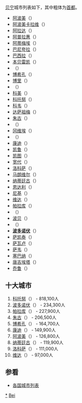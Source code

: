 {{NoteTA
|1=zh-cn:贝宁;zh-hk:貝寧;zh-mo:貝寧;zh-tw:貝南;zh-sg:贝宁;
}}
{{Image|zh-hans=Beining-ditu-zh.png|zh-hant=Beining-ditu-zh-tw.png|thumb|300px}}
[[贝宁|贝宁]]城市列表如下，其中粗体为[[首都|首都]]。
*[[阿波美|阿波美]]（{{lang|fr|Abomey}}）
*[[阿波美卡拉维|阿波美卡拉维]]（{{lang|fr|Abomey-Calavi}}）
*[[阿拉達_(大西洋省)|阿拉达]]（{{lang|fr|Allada}}）
*[[阿普拉惠|阿普拉惠]]（{{lang|fr|Aplahoué}}）
*[[阿蒂梅埃|阿蒂梅埃]]（{{lang|fr|Athiémé}}）
*[[巴尼夸拉|巴尼夸拉]]（{{lang|fr|Banikoara}}）
*[[巴西拉|巴西拉]]（{{lang|fr|Bassila}}）
*[[本贝雷凯|本贝雷凯]]（{{lang|fr|Bembèrèkè}}）
*（{{lang|fr|Bétérou}}）
*[[博希孔|博希孔]]（{{lang|fr|Bohicon}}）
*[[博里|博里]]（{{lang|fr|Bori}}）
*（{{lang|fr|Boukoumbé}}）
*[[科美|科美]]（{{lang|fr|Comé}}）
*[[科托努|科托努]]（{{lang|fr|Cotonou}}）
*[[科韦|科韦]]（{{lang|fr|Cové}}）
*[[达萨祖梅|达萨祖梅]]（{{lang|fr|Dassa-Zoumé}}）
*[[朱古|朱古]]（{{lang|fr|Djougou}}）
*（{{lang|fr|Dogbo-Tota}}）
*[[冈维埃|冈维埃]]（{{lang|fr|Ganvie}}）
*（{{lang|fr|Grand Popo}}）
*[[康迪|康迪]]（{{lang|fr|Kandi}}）
*[[凱魯_(阿塔科拉省)|凯鲁]]（{{lang|fr|Kérou}}）
*[[凱圖_(貝寧)|凯图]]（{{lang|fr|Kétou}}）
*[[宽代|宽代]]（{{lang|fr|Kouandé}}）
*[[洛科萨|洛科萨]]（{{lang|fr|Lokossa}}）
*[[马朗维尔|马朗维尔]]（{{lang|fr|Malanville}}）
*[[纳蒂廷古|纳蒂廷古]]（{{lang|fr|Natitingou}}）
*[[恩达利|恩达利]]（{{lang|fr|Ndali}}）
*[[尼基_(貝寧)|尼基]]（{{lang|fr|Nikki}}）
*[[维达_(贝宁)|维达]]（{{lang|fr|Ouidah}}）
*[[帕拉库|帕拉库]]（{{lang|fr|Parakou}}）
*（{{lang|fr|Péhonko}}）
*[[波貝_(貝寧)|波贝]]（{{lang|fr|Pobé}}）
*（{{lang|fr|Porga}}）
*'''[[波多诺伏|波多诺伏]]'''（{{lang|fr|Porto Novo}}）
*[[萨凯泰|萨凯泰]]（{{lang|fr|Sakété}}）
*[[萨瓦卢|萨瓦卢]]（{{lang|fr|Savalou}}）
*[[薩韋_(貝寧)|萨韦]]（{{lang|fr|Savé}}）
*[[塞巴纳|塞巴纳]]（{{lang|fr|Ségbana}}）
*[[唐吉埃塔|唐吉埃塔]]（{{lang|fr|Tanguiéta}}）
*[[乔鲁|乔鲁]]（{{lang|fr|Tchaourou}}）

==十大城市==
#[[科托努|科托努]]（{{lang|fr|Cotonou}}） - 818,100人
#[[波多诺伏|波多诺伏]]（{{lang|fr|Porto Novo}}） - 234,300人
#[[帕拉库|帕拉库]]（{{lang|fr|Parakou}}） - 227,900人
#[[朱古|朱古]]（{{lang|fr|Djougou}}） - 206,500人
#[[博希孔|博希孔]]（{{lang|fr|Bohicon}}） - 164,700人
#[[康迪|康迪]]（{{lang|fr|Kandi}}） - 149,900人
#[[阿波美|阿波美]]（{{lang|fr|Abomey}}） - 126,800人
#[[纳蒂廷古|纳蒂廷古]]（{{lang|fr|Natitingou}}） - 119,900人
#[[洛科萨|洛科萨]]（{{lang|fr|Lokossa}}） - 111,000人
#[[维达_(贝宁)|维达]]（{{lang|fr|Ouidah}}） - 97,000人

==参看==
*[[各国城市列表|各国城市列表]]
{{非洲题目|城市列表}}

[[Category:贝宁城市|*]]
[[Category:非洲城市列表|Bei]]
